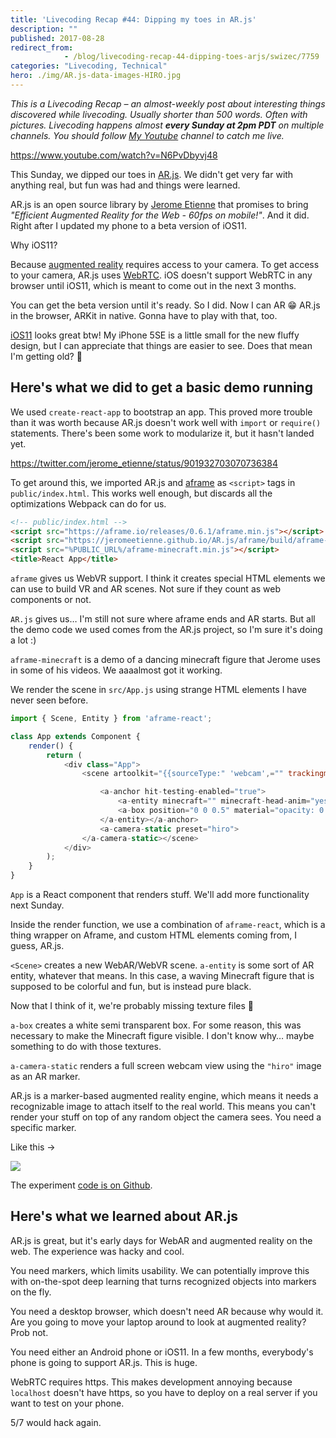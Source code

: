 ```yaml
---
title: 'Livecoding Recap #44: Dipping my toes in AR.js'
description: ""
published: 2017-08-28
redirect_from: 
            - /blog/livecoding-recap-44-dipping-toes-arjs/swizec/7759
categories: "Livecoding, Technical"
hero: ./img/AR.js-data-images-HIRO.jpg
---
```

_This is a Livecoding Recap – an almost-weekly post about interesting things discovered while livecoding. Usually shorter than 500 words. Often with pictures. Livecoding happens almost **every Sunday at 2pm PDT** on multiple channels. You should follow [My Youtube](https://www.youtube.com/TheSwizec) channel to catch me live._

https://www.youtube.com/watch?v=N6PvDbyvj48

This Sunday, we dipped our toes in [AR.js](https://github.com/jeromeetienne/AR.js). We didn&#x27;t get very far with anything real, but fun was had and things were learned.

> [](//imgur.com/TGatk)

AR.js is an open source library by [Jerome Etienne](https://twitter.com/jerome_etienne) that promises to bring _&quot;Efficient Augmented Reality for the Web - 60fps on mobile!&quot;_. And it did. Right after I updated my phone to a beta version of iOS11.

Why iOS11?

Because [augmented reality](https://en.wikipedia.org/wiki/Augmented_reality) requires access to your camera. To get access to your camera, AR.js uses [WebRTC](https://en.wikipedia.org/wiki/WebRTC). iOS doesn&#x27;t support WebRTC in any browser until iOS11, which is meant to come out in the next 3 months.

You can get the beta version until it&#x27;s ready. So I did. Now I can AR 😁 AR.js in the browser, ARKit in native. Gonna have to play with that, too.

[iOS11](https://en.wikipedia.org/wiki/IOS_11) looks great btw! My iPhone 5SE is a little small for the new fluffy design, but I can appreciate that things are easier to see. Does that mean I&#x27;m getting old? 🤔

## Here&#x27;s what we did to get a basic demo running

We used `create-react-app` to bootstrap an app. This proved more trouble than it was worth because AR.js doesn&#x27;t work well with `import` or `require()` statements. There&#x27;s been some work to modularize it, but it hasn&#x27;t landed yet.

https://twitter.com/jerome_etienne/status/901932703070736384

To get around this, we imported AR.js and [aframe](https://aframe.io/) as `<script>` tags in `public/index.html`. This works well enough, but discards all the optimizations Webpack can do for us.

```html
<!-- public/index.html -->
<script src="https://aframe.io/releases/0.6.1/aframe.min.js"></script>
<script src="https://jeromeetienne.github.io/AR.js/aframe/build/aframe-ar.js"></script>
<script src="%PUBLIC_URL%/aframe-minecraft.min.js"></script>
<title>React App</title>
```

`aframe` gives us WebVR support. I think it creates special HTML elements we can use to build VR and AR scenes. Not sure if they count as web components or not.

`AR.js` gives us… I&#x27;m still not sure where aframe ends and AR starts. But all the demo code we used comes from the AR.js project, so I&#x27;m sure it&#x27;s doing a lot :)

`aframe-minecraft` is a demo of a dancing minecraft figure that Jerome uses in some of his videos. We aaaalmost got it working.

We render the scene in `src/App.js` using strange HTML elements I have never seen before.

```javascript
import { Scene, Entity } from 'aframe-react';

class App extends Component {
    render() {
        return (
            <div class="App">
                <scene artoolkit="{{sourceType:" 'webcam',="" trackingmethod:="" 'best'}}="">

                    <a-anchor hit-testing-enabled="true">
                        <a-entity minecraft="" minecraft-head-anim="yes" minecraft-body-anim="hiwave" material="opacity: 0.5">
                        <a-box position="0 0 0.5" material="opacity: 0.5;"></a-box>
                    </a-entity></a-anchor>
                    <a-camera-static preset="hiro">
                </a-camera-static></scene>
            </div>
        );
    }
}
```

`App` is a React component that renders stuff. We&#x27;ll add more functionality next Sunday.

Inside the render function, we use a combination of `aframe-react`, which is a thing wrapper on Aframe, and custom HTML elements coming from, I guess, AR.js.

`<Scene>` creates a new WebAR/WebVR scene. `a-entity` is some sort of AR entity, whatever that means. In this case, a waving Minecraft figure that is supposed to be colorful and fun, but is instead pure black.

Now that I think of it, we&#x27;re probably missing texture files 🤔

`a-box` creates a white semi transparent box. For some reason, this was necessary to make the Minecraft figure visible. I don&#x27;t know why… maybe something to do with those textures.

`a-camera-static` renders a full screen webcam view using the `"hiro"` image as an AR marker.

AR.js is a marker-based augmented reality engine, which means it needs a recognizable image to attach itself to the real world. This means you can&#x27;t render your stuff on top of any random object the camera sees. You need a specific marker.

Like this →

![](./img/AR.js-data-images-HIRO.jpg)

The experiment [code is on Github](https://github.com/Swizec/ar-js-experiment).

## Here&#x27;s what we learned about AR.js

AR.js is great, but it&#x27;s early days for WebAR and augmented reality on the web. The experience was hacky and cool.

You need markers, which limits usability. We can potentially improve this with on-the-spot deep learning that turns recognized objects into markers on the fly.

You need a desktop browser, which doesn&#x27;t need AR because why would it. Are you going to move your laptop around to look at augmented reality? Prob not.

You need either an Android phone or iOS11. In a few months, everybody&#x27;s phone is going to support AR.js. This is huge.

WebRTC requires https. This makes development annoying because `localhost` doesn&#x27;t have https, so you have to deploy on a real server if you want to test on your phone.

5/7 would hack again.
